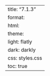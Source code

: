 ---
title: "7.1.3"
format:
    html:
        theme:
            light: flatly
            dark: darkly
        css: styles.css
        toc: true
---